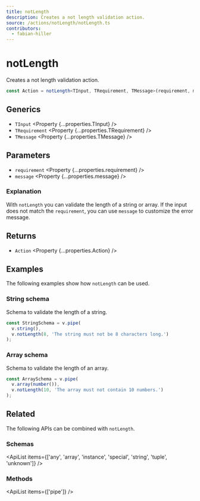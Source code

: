 ```yaml
---
title: notLength
description: Creates a not length validation action.
source: /actions/notLength/notLength.ts
contributors:
  - fabian-hiller
---
```



# notLength

Creates a not length validation action.

```ts
const Action = notLength<TInput, TRequirement, TMessage>(requirement, message);
```

## Generics

- `TInput` <Property {...properties.TInput} />
- `TRequirement` <Property {...properties.TRequirement} />
- `TMessage` <Property {...properties.TMessage} />

## Parameters

- `requirement` <Property {...properties.requirement} />
- `message` <Property {...properties.message} />

### Explanation

With `notLength` you can validate the length of a string or array. If the input does not match the `requirement`, you can use `message` to customize the error message.

## Returns

- `Action` <Property {...properties.Action} />

## Examples

The following examples show how `notLength` can be used.

### String schema

Schema to validate the length of a string.

```ts
const StringSchema = v.pipe(
  v.string(),
  v.notLength(8, 'The string must not be 8 characters long.')
);
```

### Array schema

Schema to validate the length of an array.

```ts
const ArraySchema = v.pipe(
  v.array(number()),
  v.notLength(10, 'The array must not contain 10 numbers.')
);
```

## Related

The following APIs can be combined with `notLength`.

### Schemas

<ApiList
  items={['any', 'array', 'instance', 'special', 'string', 'tuple', 'unknown']}
/>

### Methods

<ApiList items={['pipe']} />
